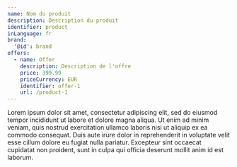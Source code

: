 ```yaml
---
name: Nom du produit
description: Description du produit
identifier: product
inLanguage: fr
brand:
  '@id': brand
offers:
  - name: Offer
    description: Description de l'offre
    price: 399.99
    priceCurrency: EUR
    identifier: offer-1
    url: /product-1
---
```


Lorem ipsum dolor sit amet, consectetur adipiscing elit, sed do eiusmod tempor incididunt ut labore et dolore magna aliqua. Ut enim ad minim veniam, quis nostrud exercitation ullamco laboris nisi ut aliquip ex ea commodo consequat. Duis aute irure dolor in reprehenderit in voluptate velit esse cillum dolore eu fugiat nulla pariatur. Excepteur sint occaecat cupidatat non proident, sunt in culpa qui officia deserunt mollit anim id est laborum.
